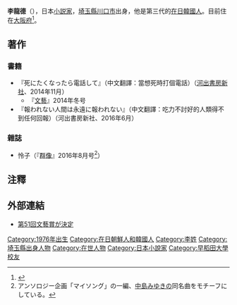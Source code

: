 {{blpsources|time=2016-09-27T01:55:23+00:00}}
{{expand|time=2016-09-27T01:55:23+00:00}}
'''李龍德'''（{{bd|1976年|||}}），日本[[小說家|小説家]]，[[埼玉縣|埼玉縣]][[川口市|川口市]]出身，他是第三代的[[日本朝鲜族|在日韓國人]]。目前住在[[大阪府|大阪府]]<ref>{{Cite web |url=http://www.kawade.co.jp/news/2014/09/51.html |title=第51回文藝賞が決定 |access-date=2016-09-27 |archive-date=2021-03-14 |archive-url=https://web.archive.org/web/20210314115054/https://www.kawade.co.jp/news/2014/09/51.html |dead-url=no }}</ref>。
==著作==
===書籍===
*『死にたくなったら電話して』（中文翻譯：當想死時打個電話）（[[河出書房新社|河出書房新社]]、2014年11月）
** 『[[文藝|文藝]]』2014年冬号
*『報われない人間は永遠に報われない』（中文翻譯：吃力不討好的人類得不到任何回報）（河出書房新社、2016年6月）
===雜誌===
*怜子（『[[群像|群像]]』2016年8月号<ref>アンソロジー企画「マイソング」の一編、[[中島みゆき|中島みゆき]]の同名曲をモチーフにしている。</ref>）

== 注釋 ==
<references />

== 外部連結 ==
* [http://www.kawade.co.jp/news/2014/09/51.html 第51回文藝賞が決定] {{Wayback|url=http://www.kawade.co.jp/news/2014/09/51.html |date=20210314115054 }}
[[Category:1976年出生|Category:1976年出生]]
[[Category:在日朝鮮人和韓國人|Category:在日朝鮮人和韓國人]]
[[Category:李姓|Category:李姓]]
[[Category:埼玉縣出身人物|Category:埼玉縣出身人物]]
[[Category:在世人物|Category:在世人物]]
[[Category:日本小說家|Category:日本小說家]]
[[Category:早稻田大學校友|Category:早稻田大學校友]]